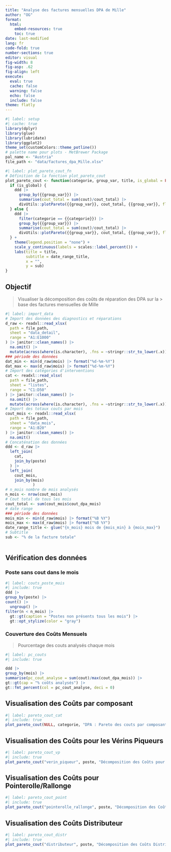 ```yaml
---
title: "Analyse des factures mensuelles DPA de Mille"
author: "OG"
format: 
  html:
    embed-resources: true
    toc: true
date: last-modified
lang: fr
code-fold: true
number-sections: true
editor: visual
fig-width: 8
fig-asp: .62
fig-align: left
execute:
  eval: true
  cache: false
  warning: false
  echo: false
  include: false
theme: flatly
---
```


```r
#| label: setup
#| cache: true
library(dplyr)
library(glue)
library(lubridate)
library(ggplot2)
theme_set(customColors::theme_potline())
# palette name pour plots - MetBrewer Package
pal_name <- "Austria"
file_path <- "data/factures_dpa_Mille.xlsx"
```

```r
#| label: plot_pareto_cout_fn
# Définition de la fonction plot_pareto_cout
plot_pareto_cout <- function(categorie, group_var, title, is_global = FALSE) {
  if (is_global) {
    ddd |> 
      group_by({{group_var}}) |> 
      summarise(cout_total = sum(cout)/cout_total) |> 
      divUtils::plotPareto({{group_var}}, cout_total, {{group_var}}, flip = T)
  } else {
    ddd |> 
      filter(categorie == {{categorie}}) |> 
      group_by({{group_var}}) |> 
      summarise(cout_total = sum(cout)/cout_total) |> 
      divUtils::plotPareto({{group_var}}, cout_total, {{group_var}}, flip = T)
  } +
    theme(legend.position = "none") +
    scale_y_continuous(labels = scales::label_percent()) +
    labs(title = title,
         subtitle = date_range_title,
         x = "",
         y = sub)
}
```

## Objectif

> Visualiser la décomposition des coûts de réparation des DPA sur la \> base des factures mensuelles de Mille

```r
#| label: import_data
# Import des données des diagnostics et réparations
d_raw <- readxl::read_xlsx(
  path = file_path,
  sheet = "data_detail",
  range = "A1:E1000"
) |> janitor::clean_names() |> 
  na.omit() |> 
  mutate(across(where(is.character), .fns = ~stringr::str_to_lower(.x)))
### période des données
dat_min <- min(d_raw$mois) |> format("%d-%m-%Y")
dat_max <- max(d_raw$mois) |> format("%d-%m-%Y")
# Import des catégories d'interventions
cat <- readxl::read_xlsx(
  path = file_path,
  sheet = "listes",
  range = "C1:D50"
) |> janitor::clean_names() |> 
  na.omit() |> 
  mutate(across(where(is.character), .fns = ~stringr::str_to_lower(.x)))
# Import des totaux couts par mois
cout_mois <- readxl::read_xlsx(
  path = file_path,
  sheet = "data_mois",
  range = "A1:B20"
) |> janitor::clean_names() |> 
  na.omit()
# Concaténation des données
ddd <- d_raw |> 
  left_join(
    cat,
    join_by(poste)
  ) |> 
  left_join(
    cout_mois,
    join_by(mois)
            )
# n_mois nombre de mois analysés
n_mois <- nrow(cout_mois)
# Cout total de tous les mois
cout_total <- sum(cout_mois$cout_dpa_mois)
# date range
### période des données
mois_min <- min(d_raw$mois) |> format("%B %Y")
mois_max <- max(d_raw$mois) |> format("%B %Y")
date_range_title <- glue("{n_mois} mois de {mois_min} à {mois_max}")
# Subtitle 
sub <- "% de la facture totale"
 
```

## Vérification des données

### Poste sans cout dans le mois

```r
#| label: couts_poste_mois
#| include: true
ddd |> 
group_by(poste) |> 
count() |> 
  ungroup() |> 
filter(n < n_mois) |> 
  gt::gt(caption = "Postes non présents tous les mois") |> 
  gt::opt_stylize(color = "gray")
```

### Couverture des Coûts Mensuels

> Pourcentage des couts analysés chaque mois

```r
#| label: pc_couts
#| include: true

ddd |> 
group_by(mois) |> 
summarise(pc_cout_analyse = sum(cout)/max(cout_dpa_mois)) |> 
gt::gt(cap = "% coûts analysés") |> 
gt::fmt_percent(col = pc_cout_analyse, deci = 0)
```

## Visualisation des Coûts par composant

```r
#| label: pareto_cout_cat
#| include: true
plot_pareto_cout(NULL, categorie, "DPA : Pareto des couts par composant", is_global = TRUE)
```

## Visualisation des Coûts pour les Vérins Piqueurs

```r
#| label: pareto_cout_vp
#| include: true
plot_pareto_cout("verin_piqueur", poste, "Décomposition des Coûts pour les Vérins Piqueurs")
```

## Visualisation des Coûts pour Pointerolle/Rallonge

```r
#| label: pareto_cout_point
#| include: true
plot_pareto_cout("pointerolle_rallonge", poste, "Décomposition des Coûts Pointerolle/Rallonge")
```

## Visualisation des Coûts Distributeur

```r
#| label: pareto_cout_distr
#| include: true
plot_pareto_cout("distributeur", poste, "Décomposition des Coûts Distributeur")
```